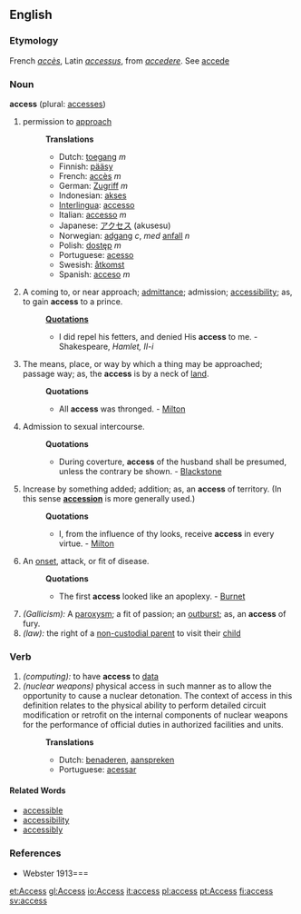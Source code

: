 ==English==

===Etymology===
French ''[[accès]]'', Latin ''[[accessus]]'', from ''[[accedere]]''. See [[accede]]

===Noun===
'''access''' (plural: [[accesses]])

# permission to [[approach]]
#:'''Translations'''
#:*Dutch: [[toegang]] ''m''
#:*Finnish: [[pääsy]]
#:*French: [[accès]] ''m''
#:*German: [[Zugriff]] ''m''
#:*Indonesian: [[akses]]
#:*[[Interlingua]]: [[accesso]]
#:*Italian: [[accesso]] ''m''
#:*Japanese: [[アクセス]] (akusesu)
#:*Norwegian: [[adgang]] ''c'', ''med'' [[anfall]] ''n''
#:*Polish: [[dostęp]] ''m''
#:*Portuguese: [[acesso]]
#:*Swesish: [[åtkomst]]
#:*Spanish: [[acceso]] ''m''
#A coming to, or near approach; [[admittance]]; admission; [[accessibility]]; as, to gain '''access''' to a prince.
#:'''[[Quotation]]s'''
#:*I did repel his fetters, and denied His '''access''' to me. - Shakespeare, ''Hamlet, II-i''
# The means, place, or way by which a thing may be approached; passage way; as, the '''access''' is by a neck of [[land]].
#:'''Quotations'''
#:*All '''access''' was thronged. - [[Milton]] 
#Admission to sexual intercourse.
#:'''Quotations'''
#:*During coverture, '''access''' of the husband shall be presumed, unless the contrary be shown. - [[Blackstone]] 
#Increase by something added; addition; as, an '''access''' of territory. (In this sense '''[[accession]]''' is more generally used.)
#:'''Quotations'''
#:*I, from the influence of thy looks, receive '''access''' in every virtue. - [[Milton]]
#An [[onset]], attack, or fit of disease.
#:'''Quotations'''
#:*The first '''access''' looked like an apoplexy. - [[Burnet]]
#''(Gallicism):'' A [[paroxysm]]; a fit of passion; an [[outburst]]; as, an '''access''' of fury.
#''(law):'' the right of a [[w:non-custodial parent|non-custodial parent]] to visit their [[child]]

===Verb===
{{en-infl-reg-sibilant|access||}}

#''(computing):'' to have '''access''' to [[data]]
#''(nuclear weapons)'' physical access in such manner as to allow the opportunity to cause a nuclear detonation. The context of access in this definition relates to the physical ability to perform detailed circuit modification or retrofit on the internal components of nuclear weapons for the performance of official duties in authorized facilities and units.
#:'''Translations'''
#:*Dutch: [[benaderen]], [[aanspreken]]
#:*Portuguese: [[acessar]]

====Related Words====
*[[accessible]]
*[[accessibility]]
*[[accessibly]]

===References===
*Webster 1913===

[[et:Access]]
[[gl:Access]]
[[io:Access]]
[[it:access]]
[[pl:access]]
[[pt:Access]]
[[fi:access]]
[[sv:access]]